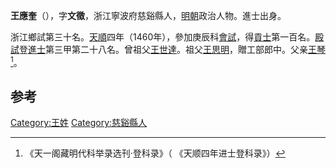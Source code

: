 {{Otheruses|other=名为王应奎的其他人物|王应奎}}
{{Otheruses|other=名为王文征的其他人物|王文征}}

'''王應奎'''（{{bd|1428年||？}}），字'''文徵'''，浙江寧波府慈谿縣人，[[明朝|明朝]]政治人物。進士出身。

浙江鄉試第三十名。[[天顺_(明朝)|天順]]四年（1460年），參加庚辰科[[會試|會試]]，得[[貢士|貢士]]第一百名。[[殿試|殿試]]登[[進士|進士]]第三甲第二十八名。曾祖父[[王世達|王世達]]。祖父[[王思明|王思明]]，贈工部郎中。父亲[[王琴|王琴]]<ref>《天一阁藏明代科举录选刊·登科录》（ 《天顺四年进士登科录》）</ref>。

==参考==
{{reflist}}
{{明朝人物小作品}}
{{天順四年庚辰科殿試金榜}}

{{Authority control}}
{{DEFAULTSORT:}}
[[Category:王姓|Category:王姓]]
[[Category:慈谿縣人|Category:慈谿縣人]]